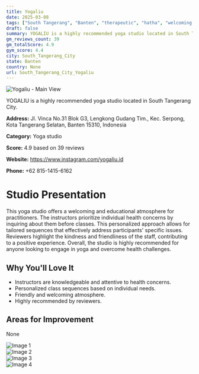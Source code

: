 ```yaml
---
title: Yogaliu
date: 2025-03-08
tags: ["South Tangerang", "Banten", "therapeutic", "hatha", "welcoming atmosphere", "South Tangerang City"]  
draft: false
summary: YOGALIU is a highly recommended yoga studio located in South Tangerang City.
gm_reviews_count: 39
gm_totalScore: 4.9
gym_score: 4.4
city: South_Tangerang_City
state: Banten
country: None
url: South_Tangerang_City_Yogaliu
---
```


<div className="aspect-[16/9] relative my-8">
  <img 
    src="https://lh5.googleusercontent.com/p/AF1QipMpkz4m7o4YTOB9WwULqEVF0h8hr5KqL6koidE=w1920-h1080-k-no"
    alt="Yogaliu - Main View"
    className="object-cover absolute inset-0 w-full h-full rounded-lg"
  />
</div>

YOGALIU is a highly recommended yoga studio located in South Tangerang City.

**Address:** Jl. Vinca No.31 Blok G3, Lengkong Gudang Tim., Kec. Serpong, Kota Tangerang Selatan, Banten 15310, Indonesia

**Category:** Yoga studio

**Score:** 4.9 based on 39 reviews

**Website:** https://www.instagram.com/yogaliu.id

**Phone:** +62 815-1415-6162

# Studio Presentation

This yoga studio offers a welcoming and educational atmosphere for practitioners. The instructors prioritize individual health concerns by inquiring about them before classes. This personalized approach allows for tailored sequences that effectively address participants' specific issues. Reviewers highlight the kindness and friendliness of the staff, contributing to a positive experience. Overall, the studio is highly recommended for anyone looking to engage in yoga and overcome health challenges.



## Why You'll Love It

- Instructors are knowledgeable and attentive to health concerns.
- Personalized class sequences based on individual needs.
- Friendly and welcoming atmosphere.
- Highly recommended by reviewers.

## Areas for Improvement

None

<div className="grid grid-cols-1 xl:grid-cols-2 gap-4 my-8">
<div className="aspect-[4/3] relative"><img src="https://lh5.googleusercontent.com/p/AF1QipPZT9T2vCwLve_Agv3J0J7Oe9FLmBxmp6XB8N0=w1920-h1080-k-no" alt="Image 1" className="object-cover absolute inset-0 w-full h-full rounded-lg" /></div>
<div className="aspect-[4/3] relative"><img src="https://lh5.googleusercontent.com/p/AF1QipP3QPhJbsdt56hObPf6pqTpeteSkcoRqEObz74=w1920-h1080-k-no" alt="Image 2" className="object-cover absolute inset-0 w-full h-full rounded-lg" /></div>
<div className="aspect-[4/3] relative"><img src="https://lh5.googleusercontent.com/p/AF1QipMB5E-ZB2wYWSRmD7xktLprHV9HPDvZ5vwyDMGC=w1920-h1080-k-no" alt="Image 3" className="object-cover absolute inset-0 w-full h-full rounded-lg" /></div>
<div className="aspect-[4/3] relative"><img src="https://lh5.googleusercontent.com/p/AF1QipMoCZaH7sam7vfSY_fCezucghFmjzHzX9W7fBXB=w1920-h1080-k-no" alt="Image 4" className="object-cover absolute inset-0 w-full h-full rounded-lg" /></div>
</div>